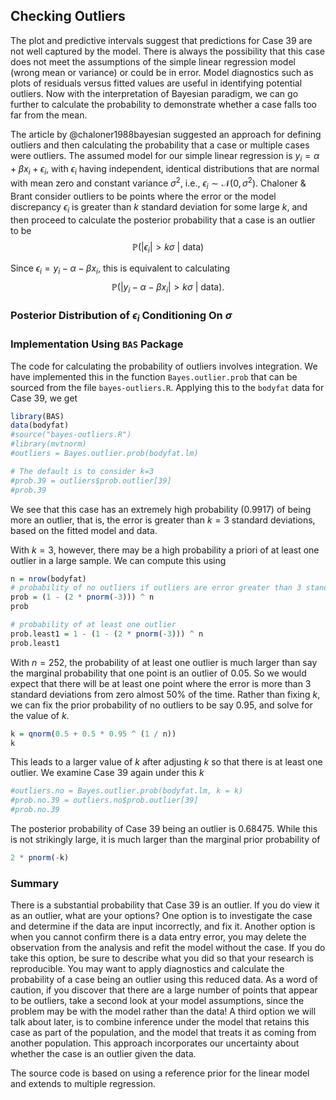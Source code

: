 ## Checking Outliers

The plot and predictive intervals suggest that predictions for Case 39 are not well captured by the model. There is always the possibility that this case does not meet the assumptions of the simple linear regression model (wrong mean or variance) or could be in error. Model diagnostics such as plots of residuals versus fitted values are useful in identifying potential outliers. Now with the interpretation of Bayesian paradigm, we can go further to calculate the probability to demonstrate whether a case falls too far from the mean. 

The article by @chaloner1988bayesian suggested an approach for defining outliers and then calculating the probability that a case or multiple cases were outliers. The assumed model for our simple linear regression is $y_i=\alpha + \beta x_i+\epsilon_i$, with $\epsilon_i$ having independent, identical distributions that are normal with mean zero and constant variance $\sigma^2$, i.e., $\epsilon_i \sim \mathcal{N}(0, \sigma^2)$. Chaloner & Brant consider outliers to be points where the error or the model discrepancy $\epsilon_i$ is greater than $k$ standard deviation for some large $k$, and then proceed to calculate the posterior probability that a case is an outlier to be
$$ \mathbb{P}(|\epsilon_i| > k\sigma ~|~\text{data}) $$

Since $\epsilon_i = y_i - \alpha-\beta x_i$, this is equivalent to calculating
$$ \mathbb{P}(|y_i-\alpha-\beta x_i| > k\sigma~|~\text{data}).$$

### Posterior Distribution of $\epsilon_i$ Conditioning On $\sigma$



### Implementation Using `BAS` Package

The code for calculating the probability of outliers involves integration. We have implemented this in the function `Bayes.outlier.prob` that can be sourced from the file `bayes-outliers.R`. Applying this to the `bodyfat` data for Case 39, we get
```r
library(BAS)
data(bodyfat)
#source("bayes-outliers.R")
#library(mvtnorm)
#outliers = Bayes.outlier.prob(bodyfat.lm)

# The default is to consider k=3
#prob.39 = outliers$prob.outlier[39]
#prob.39
```

We see that this case has an extremely high probability (0.9917) of being more an outlier, that is, the error is greater than $k=3$ standard deviations, based on the fitted model and data.

With $k=3$, however, there may be a high probability a priori of at least one outlier in a large sample. We can compute this using

```r
n = nrow(bodyfat)
# probability of no outliers if outliers are error greater than 3 standard deviation
prob = (1 - (2 * pnorm(-3))) ^ n
prob

# probability of at least one outlier
prob.least1 = 1 - (1 - (2 * pnorm(-3))) ^ n
prob.least1
```

With $n=252$, the probability of at least one outlier is much larger than say the marginal probability that one point is an outlier of 0.05. So we would expect that there will be at least one point where the error is more than 3 standard deviations from zero almost 50% of the time. Rather than fixing $k$, we can fix the prior probability of no outliers to be say 0.95, and solve for the value of $k$.

```r
k = qnorm(0.5 + 0.5 * 0.95 ^ (1 / n))
k
```

This leads to a larger value of $k$ after adjusting $k$ so that there is at least one outlier. We examine Case 39 again under this $k$

```r
#outliers.no = Bayes.outlier.prob(bodyfat.lm, k = k)
#prob.no.39 = outliers.no$prob.outlier[39]
#prob.no.39
```

The posterior probability of Case 39 being an outlier is 0.68475. While this is not strikingly large, it is much larger than the marginal prior probability of
```r
2 * pnorm(-k)
```


### Summary

There is a substantial probability that Case 39 is an outlier. If you do view it as an outlier, what are your options? One option is to investigate the case and determine if the data are input incorrectly, and fix it. Another option is when you cannot confirm there is a data entry error, you may delete the observation from the analysis and refit the model without the case. If you do take this option, be sure to describe what you did so that your research is reproducible. You may want to apply diagnostics and calculate the probability of a case being an outlier using this reduced data. As a word of caution, if you discover that there are a large number of points that appear to be outliers, take a second look at your model assumptions, since the problem may be with the model rather than the data! A third option we will talk about later, is to combine inference under the model that retains this case as part of the population, and the model that treats it as coming from another population. This approach incorporates our uncertainty about whether the case is an outlier given the data.

The source code is based on using a reference prior for the linear model and extends to multiple regression.

